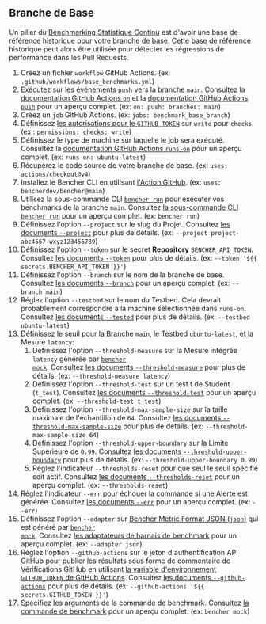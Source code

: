 
## Branche de Base

Un pilier du [Benchmarking Statistique Continu][statistical continuous benchmarking]
est d'avoir une base de référence historique pour votre branche de base.
Cette base de référence historique peut alors être utilisée pour détecter les régressions de performance dans les Pull Requests.

<BaseBranchCode />

1. Créez un fichier `workflow` GitHub Actions.
   (ex: `.github/workflows/base_benchmarks.yml`)
2. Exécutez sur les événements `push` vers la branche `main`.
   Consultez la [documentation GitHub Actions `on`][github actions on]
   et la [documentation GitHub Actions `push`][github actions push] pour un aperçu complet.
   (ex: `on: push: branches: main`)
3. Créez un `job` GitHub Actions.
   (ex: `jobs: benchmark_base_branch`)
4. Définissez [les autorisations pour le `GITHUB_TOKEN`][github token permissions]
   sur `write` pour `checks`.
   (ex : `permissions: checks: write`)
5. Définissez le type de machine sur laquelle le job sera exécuté.
   Consultez la [documentation GitHub Actions `runs-on`][github actions runs-on]
   pour un aperçu complet.
   (ex: `runs-on: ubuntu-latest`)
6. Récupérez le code source de votre branche de base.
   (ex: `uses: actions/checkout@v4`)
7. Installez le Bencher CLI en utilisant [l'Action GitHub][bencher cli github action].
   (ex: `uses: bencherdev/bencher@main`)
8. Utilisez la sous-commande CLI <code><a href="/fr/docs/explanation/bencher-run/">bencher run</a></code>
   pour exécuter vos benchmarks de la branche `main`.
   Consultez [la sous-commande CLI `bencher run`][bencher run] pour un aperçu complet.
   (ex: `bencher run`)
9. Définissez l'option `--project` sur le slug du Projet.
   Consultez [les documents `--project`][project option] pour plus de détails.
   (ex: `--project project-abc4567-wxyz123456789`)
10. Définissez l'option `--token` sur le secret **Repository** `BENCHER_API_TOKEN`.
   Consultez [les documents `--token`][token option] pour plus de détails.
   (ex: `--token '${{ secrets.BENCHER_API_TOKEN }}'`)
11. Définissez l'option `--branch` sur le nom de la branche de base.
    Consultez [les documents `--branch`][branch option] pour un aperçu complet.
    (ex: `--branch main`)
12. Réglez l'option `--testbed` sur le nom du Testbed.
    Cela devrait probablement correspondre à la machine sélectionnée dans `runs-on`.
    Consultez [les documents `--tested`][testbed option] pour plus de détails.
    (ex: `--testbed ubuntu-latest`)
13. Définissez le seuil pour la Branche `main`, le Testbed `ubuntu-latest`, et la Mesure `latency`:
    1. Définissez l'option `--threshold-measure` sur la Mesure intégrée `latency` générée par <code><a href="/fr/docs/reference/bencher-metric-format/#bencher-mock">bencher mock</a></code>.
    Consultez [les documents `--threshold-measure`][threshold measure option] pour plus de détails.
    (ex: `--threshold-measure latency`)
    2. Définissez l'option `--threshold-test` sur un test t de Student (`t_test`).
    Consultez [les documents `--threshold-test`][threshold test option] pour un aperçu complet.
    (ex: `--threshold-test t_test`)
    3. Définissez l'option `--threshold-max-sample-size` sur la taille maximale de l'échantillon de `64`.
    Consultez [les documents `--threshold-max-sample-size`][threshold max sample size] pour plus de détails.
    (ex: `--threshold-max-sample-size 64`)
    4. Définissez l'option `--threshold-upper-boundary` sur la Limite Supérieure de `0.99`.
    Consultez [les documents `--threshold-upper-boundary`][threshold upper boundary] pour plus de détails.
    (ex: `--threshold-upper-boundary 0.99`)
    5. Réglez l'indicateur `--thresholds-reset` pour que seul le seuil spécifié soit actif.
    Consultez [les documents `--thresholds-reset`][thresholds reset] pour un aperçu complet.
    (ex: `--thresholds-reset`)
14. Réglez l'indicateur `--err` pour échouer la commande si une Alerte est générée.
    Consultez [les documents `--err`][alert err] pour un aperçu complet.
    (ex: `--err`)
15. Définissez l'option `--adapter` sur [Bencher Metric Format JSON (`json`)][bmf] qui est généré par <code><a href="/fr/docs/reference/bencher-metric-format/#bencher-mock">bencher mock</a></code>.
    Consultez [les adaptateurs de harnais de benchmark][adapter json] pour un aperçu complet.
    (ex: `--adapter json`)
16. Réglez l'option `--github-actions` sur le jeton d'authentification API GitHub pour publier les résultats sous forme de commentaire de Vérifications GitHub en utilisant
    [la variable d'environnement `GITHUB_TOKEN` de GitHub Actions][github token].
    Consultez [les documents `--github-actions`][github actions option] pour plus de détails.
    (ex: `--github-actions '${{ secrets.GITHUB_TOKEN }}'`)
17. Spécifiez les arguments de la commande de benchmark.
    Consultez [la commande de benchmark][command argument] pour un aperçu complet.
    (ex: `bencher mock`)

[github actions on]: https://docs.github.com/fr/actions/using-workflows/workflow-syntax-for-github-actions#on
[github actions push]: https://docs.github.com/fr/webhooks/webhook-events-and-payloads#push
[github token permissions]: https://docs.github.com/fr/actions/using-jobs/assigning-permissions-to-jobs#setting-the-github_token-permissions-for-a-specific-job
[github actions runs-on]: https://docs.github.com/fr/actions/using-workflows/workflow-syntax-for-github-actions#jobsjob_idruns-on
[bencher cli github action]: https://github.com/marketplace/actions/bencher-cli
[github token]: https://docs.github.com/fr/actions/security-guides/automatic-token-authentication

[statistical continuous benchmarking]: /fr/docs/how-to/track-benchmarks/#statistical-continuous-benchmarking
[bencher run]: /fr/docs/explanation/bencher-run/
[project option]: /fr/docs/explanation/bencher-run/#--project-project
[token option]: /fr/docs/explanation/bencher-run/#--token-token
[branch option]: /fr/docs/explanation/branch-selection/#--branch-branch
[testbed option]: /fr/docs/explanation/bencher-run/#--testbed-testbed
[threshold measure option]: /fr/docs/explanation/thresholds/#--threshold-measure-measure
[threshold test option]: /fr/docs/explanation/thresholds/#--threshold-test-test
[threshold max sample size]: /fr/docs/explanation/thresholds/#--threshold-max-sample-size-size
[threshold upper boundary]: /fr/docs/explanation/thresholds/#--threshold-upper-boundary-boundary
[thresholds reset]: /fr/docs/explanation/thresholds/#--thresholds-reset
[alert err]: /fr/docs/explanation/thresholds/#--err
[bmf]: /fr/docs/reference/bencher-metric-format/
[adapter json]: /fr/docs/explanation/adapters/#-json
[github actions option]: /fr/docs/explanation/bencher-run/#--github-actions-github_token
[command argument]: /fr/docs/explanation/bencher-run/#benchmark-command